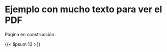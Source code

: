 ```{=latex}
\thispagestyle{primerapagina}
```

# Ejemplo con mucho texto para ver el PDF

::: {.en-construccion data-latex=""}
Página en construcción.
:::

{{< lipsum 13 >}}